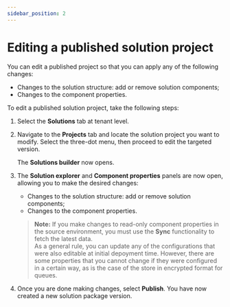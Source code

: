 ---
sidebar_position: 2
---

# Editing a published solution project

You can edit a published project so that you can apply any of the following changes:

- Changes to the solution structure: add or remove solution components;
- Changes to the component properties.

To edit a published solution project, take the following steps:


1. Select the **Solutions**  tab at tenant level.
2. Navigate to the **Projects**  tab and locate the solution project you want to modify. Select the three-dot menu, then proceed to edit the targeted version.

   The **Solutions builder**  now opens.
3. The **Solution explorer**  and **Component properties**  panels are now open, allowing you to make the desired changes:

   - Changes to the solution structure: add or remove solution components;
   - Changes to the component properties. 
   > **Note:** If you make changes to read-only component properties in the source environment, you must use the **Sync**  functionality to fetch the latest data.  
   As a general rule, you can update any of the configurations that were also editable at initial depoyment time. However, there are some properties that you cannot change if they were configured in a certain way, as is the case of the store in encrypted format for queues.
4. Once you are done making changes, select **Publish**. You have now created a new solution package version.

